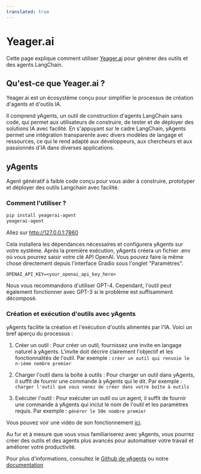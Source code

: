 ```yaml
---
translated: true
---
```


# Yeager.ai

Cette page explique comment utiliser [Yeager.ai](https://yeager.ai) pour générer des outils et des agents LangChain.

## Qu'est-ce que Yeager.ai ?

Yeager.ai est un écosystème conçu pour simplifier le processus de création d'agents et d'outils IA.

Il comprend yAgents, un outil de construction d'agents LangChain sans code, qui permet aux utilisateurs de construire, de tester et de déployer des solutions IA avec facilité. En s'appuyant sur le cadre LangChain, yAgents permet une intégration transparente avec divers modèles de langage et ressources, ce qui le rend adapté aux développeurs, aux chercheurs et aux passionnés d'IA dans diverses applications.

## yAgents

Agent génératif à faible code conçu pour vous aider à construire, prototyper et déployer des outils Langchain avec facilité.

### Comment l'utiliser ?

```bash
pip install yeagerai-agent
yeagerai-agent
```

Allez sur http://127.0.0.1:7860

Cela installera les dépendances nécessaires et configurera yAgents sur votre système. Après la première exécution, yAgents créera un fichier .env où vous pourrez saisir votre clé API OpenAI. Vous pouvez faire la même chose directement depuis l'interface Gradio sous l'onglet "Paramètres".

`OPENAI_API_KEY=<your_openai_api_key_here>`

Nous vous recommandons d'utiliser GPT-4. Cependant, l'outil peut également fonctionner avec GPT-3 si le problème est suffisamment décomposé.

### Création et exécution d'outils avec yAgents

yAgents facilite la création et l'exécution d'outils alimentés par l'IA. Voici un bref aperçu du processus :
1. Créer un outil : Pour créer un outil, fournissez une invite en langage naturel à yAgents. L'invite doit décrire clairement l'objectif et les fonctionnalités de l'outil. Par exemple :
`créer un outil qui renvoie le n-ième nombre premier`

2. Charger l'outil dans la boîte à outils : Pour charger un outil dans yAgents, il suffit de fournir une commande à yAgents qui le dit. Par exemple :
`charger l'outil que vous venez de créer dans votre boîte à outils`

3. Exécuter l'outil : Pour exécuter un outil ou un agent, il suffit de fournir une commande à yAgents qui inclut le nom de l'outil et les paramètres requis. Par exemple :
`générer le 50e nombre premier`

Vous pouvez voir une vidéo de son fonctionnement [ici](https://www.youtube.com/watch?v=KA5hCM3RaWE).

Au fur et à mesure que vous vous familiariserez avec yAgents, vous pourrez créer des outils et des agents plus avancés pour automatiser votre travail et améliorer votre productivité.

Pour plus d'informations, consultez le [Github de yAgents](https://github.com/yeagerai/yeagerai-agent) ou notre [documentation](https://yeagerai.gitbook.io/docs/general/welcome-to-yeager.ai)
